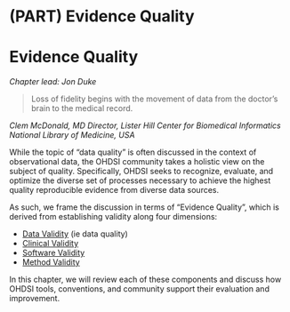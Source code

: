 # (PART) Evidence Quality {-}

# Evidence Quality {#EvidenceQuality}

*Chapter lead: Jon Duke*

> Loss of fidelity begins with the movement of data from the doctor’s brain to the medical record.

*Clem McDonald, MD*
*Director, Lister Hill Center for Biomedical Informatics*
*National Library of Medicine, USA*

While the topic of "data quality" is often discussed in the context of observational data, the OHDSI community takes a holistic view on the subject of quality.  Specifically, OHDSI seeks to recognize, evaluate, and optimize the diverse set of processes necessary to achieve the highest quality reproducible evidence from diverse data sources.  

As such, we frame the discussion in terms of "Evidence Quality", which is derived from establishing validity along four dimensions:

- [Data Validity](DataQuality.html) (ie data quality)
- [Clinical Validity](ClinicalValidity.html)
- [Software Validity](SoftwareValidity.html)
- [Method Validity](MethodValidity.html)

In this chapter, we will review each of these components and discuss how OHDSI tools, conventions, and community support their evaluation and improvement.
